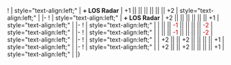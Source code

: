 {{Ship/EquipmentBonuses|class=<includeonly>mw-collapsed</includeonly>}}
!{{GreenGunDP}}{{EquipmentLink|12.7cm Single High-angle Gun Mount Kai 2}}
| style="text-align:left;" | '''+ LOS Radar''' 
| +1 || || || || || || +2
| style="text-align:left;" | 
|-
!{{GreenGunDP}}{{EquipmentLink|12.7cm Twin High-angle Gun Mount Kai 2}}
| style="text-align:left;" | '''+ LOS Radar''' 
| +2 || || || || || || +1
| style="text-align:left;" | 
|-
! {{GreenGunDP}}{{EquipmentLink|5inch Twin Dual-purpose Gun Mount (Concentrated Deployment)}}
| style="text-align:left;" | 
| || || <font color=#CC0000>-1</font> || || || || <font color=#CC0000>-2</font>
| style="text-align:left;" | 
|-
! {{GreenGunDP}}{{EquipmentLink|GFCS Mk.37 + 5inch Twin Dual-purpose Gun Mount (Concentrated Deployment)}}
| style="text-align:left;" | 
| || || <font color=#CC0000>-1</font> || || || || <font color=#CC0000>-2</font>
| style="text-align:left;" | 
|-
! {{RedGunMedium}}{{EquipmentLink|Bofors 15cm Twin Rapid Fire Gun Mount Mk.9 Model 1938}}
| style="text-align:left;" | 
| +2 || || +2 || || || || +1
| style="text-align:left;" | 
|-
! {{RedGunMedium}}{{EquipmentLink|Bofors 15cm Twin Rapid Fire Gun Mount Mk.9 Kai + Single Rapid Fire Gun Mount Mk.10 Kai Model 1938}}
| style="text-align:left;" | 
| +2 || || +2 || || || || +1
| style="text-align:left;" | 
|}